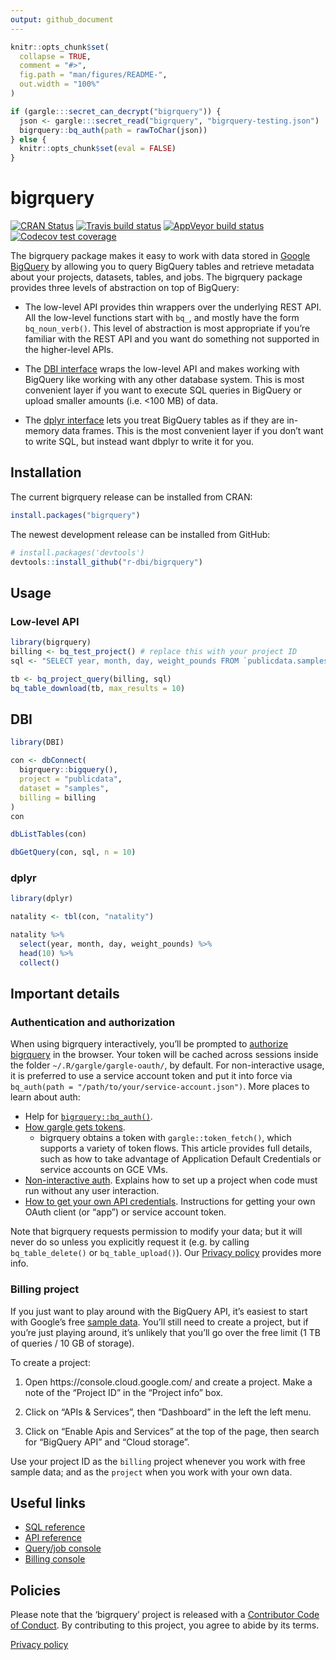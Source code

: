 ```yaml
---
output: github_document
---
```


<!-- README.md is generated from README.Rmd. Please edit that file -->

```r
knitr::opts_chunk$set(
  collapse = TRUE,
  comment = "#>",
  fig.path = "man/figures/README-",
  out.width = "100%"
)

if (gargle:::secret_can_decrypt("bigrquery")) {
  json <- gargle:::secret_read("bigrquery", "bigrquery-testing.json")
  bigrquery::bq_auth(path = rawToChar(json))
} else {
  knitr::opts_chunk$set(eval = FALSE)
}
```
# bigrquery

<!-- badges: start -->
[![CRAN Status](https://www.r-pkg.org/badges/version/bigrquery)](https://cran.r-project.org/package=bigrquery)
[![Travis build status](https://travis-ci.org/r-dbi/bigrquery.svg?branch=master)](https://travis-ci.org/r-dbi/bigrquery)
[![AppVeyor build status](https://ci.appveyor.com/api/projects/status/github/r-dbi/bigrquery?branch=master&svg=true)](https://ci.appveyor.com/project/r-dbi/bigrquery)
[![Codecov test coverage](https://codecov.io/gh/r-dbi/bigrquery/branch/master/graph/badge.svg)](https://codecov.io/gh/r-dbi/bigrquery?branch=master)
<!-- badges: end -->

The bigrquery package makes it easy to work with data stored in 
[Google BigQuery](https://developers.google.com/bigquery/) by allowing you to query BigQuery tables and retrieve metadata about your projects, datasets, tables, and jobs. The bigrquery package provides three levels of abstraction on top of BigQuery:

* The low-level API provides thin wrappers over the underlying REST API. All 
  the low-level functions start with `bq_`, and mostly have the form 
  `bq_noun_verb()`. This level of abstraction is most appropriate if you're
  familiar with the REST API and you want do something not supported in the 
  higher-level APIs.
  
* The [DBI interface](http://www.r-dbi.org) wraps the low-level API and
  makes working with BigQuery like working with any other database system.
  This is most convenient layer if you want to execute SQL queries in 
  BigQuery or upload smaller amounts (i.e. <100 MB) of data.

* The [dplyr interface](http://dbplyr.tidyverse.org/) lets you treat BigQuery 
  tables as if they are in-memory data frames. This is the most convenient 
  layer if you don't want to write SQL, but instead want dbplyr to write it 
  for you.

## Installation

The current bigrquery release can be installed from CRAN: 

```R
install.packages("bigrquery")
```

The newest development release can be installed from GitHub:

```R
# install.packages('devtools')
devtools::install_github("r-dbi/bigrquery")
```

## Usage

### Low-level API

```r
library(bigrquery)
billing <- bq_test_project() # replace this with your project ID 
sql <- "SELECT year, month, day, weight_pounds FROM `publicdata.samples.natality`"

tb <- bq_project_query(billing, sql)
bq_table_download(tb, max_results = 10)
```

## DBI

```r
library(DBI)

con <- dbConnect(
  bigrquery::bigquery(),
  project = "publicdata",
  dataset = "samples",
  billing = billing
)
con 

dbListTables(con)

dbGetQuery(con, sql, n = 10)
```

### dplyr

```r
library(dplyr)

natality <- tbl(con, "natality")

natality %>%
  select(year, month, day, weight_pounds) %>% 
  head(10) %>%
  collect()
```

## Important details

### Authentication and authorization

When using bigrquery interactively, you'll be prompted to [authorize bigrquery](https://developers.google.com/bigquery/authorization) in the browser. Your token will be cached across sessions inside the folder `~/.R/gargle/gargle-oauth/`, by default. For non-interactive usage, it is preferred to use a service account token and put it into force via `bq_auth(path = "/path/to/your/service-account.json")`. More places to learn
about auth:

  * Help for [`bigrquery::bq_auth()`](https://bigrquery.r-dbi.org/reference/bq_auth.html).
  * [How gargle gets tokens](https://gargle.r-lib.org/articles/how-gargle-gets-tokens.html).
    - bigrquery obtains a token with `gargle::token_fetch()`, which supports
      a variety of token flows. This article provides full details, such as how
      to take advantage of Application Default Credentials or service accounts
      on GCE VMs.
  * [Non-interactive auth](https://gargle.r-lib.org/articles/non-interactive-auth.html). Explains
    how to set up a project when code must run without any user interaction.
  * [How to get your own API credentials](https://gargle.r-lib.org/articles/get-api-credentials.html). Instructions for getting your own OAuth client (or "app") or service account token.

Note that bigrquery requests permission to modify your data; but it will never do so unless you explicitly request it (e.g. by calling `bq_table_delete()` or `bq_table_upload()`). Our [Privacy policy](https://www.tidyverse.org/google_privacy_policy) provides more info.

### Billing project

If you just want to play around with the BigQuery API, it's easiest to start with Google's free [sample data](https://developers.google.com/bigquery/docs/sample-tables). You'll still need to create a project, but if you're just playing around, it's unlikely that you'll go over the free limit (1 TB of queries / 10 GB of storage).

To create a project:

1. Open https://console.cloud.google.com/ and create a project.
   Make a note of the "Project ID" in the "Project info" box.

1. Click on "APIs & Services", then "Dashboard" in the left the left menu.

1. Click on "Enable Apis and Services" at the top of the page, 
   then search for "BigQuery API" and "Cloud storage".

Use your project ID as the `billing` project whenever you work with free sample data; and as the `project` when you work with your own data.

## Useful links

* [SQL reference](https://developers.google.com/bigquery/query-reference)
* [API reference](https://developers.google.com/bigquery/docs/reference/v2/)
* [Query/job console](https://bigquery.cloud.google.com/)
* [Billing console](https://console.cloud.google.com/)

## Policies

Please note that the 'bigrquery' project is released with a [Contributor Code of Conduct](https://bigrquery.r-dbi.org/CODE_OF_CONDUCT.html). By contributing to this project, you agree to abide by its terms.

[Privacy policy](https://www.tidyverse.org/google_privacy_policy)

